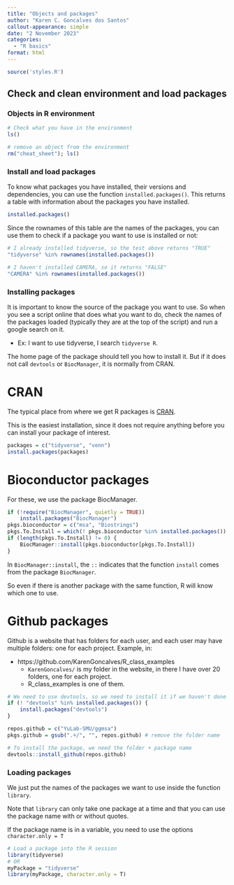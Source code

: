 ```yaml
---
title: "Objects and packages"
author: "Karen C. Goncalves dos Santos"
callout-appearance: simple
date: "2 November 2023"
categories:
  - "R basics"
format: html
---
```


```r
source('styles.R')
```

## Check and clean environment and load packages

### Objects in R environment

```.r
# Check what you have in the environment
ls()

# remove an object from the environment
rm("cheat_sheet"); ls()
```

### Install and load packages

To know what packages you have installed, their versions and dependencies, you can use the function `installed.packages()`. 
This returns a table with information about the packages you have installed.

```r
installed.packages()
```

Since the rownames of this table are the names of the packages, you can use them to check if a package you want to use is installed or not:

```r
# I already installed tidyverse, so the test above returns "TRUE"
"tidyverse" %in% rownames(installed.packages())

# I haven't installed CAMERA, so it returns "FALSE"
"CAMERA" %in% rownames(installed.packages())
```
### Installing packages

It is important to know the source of the package you want to use. So when you see a script online that does what you want to do, check the names of the packages loaded (typically they are at the top of the script) and run a google search on it.

- Ex: I want to use tidyverse, I search `tidyverse R`. 

The home page of the package should tell you how to install it. But if it does not call `devtools` or `BiocManager`, it is normally from CRAN.

:::{.panel-tabset collapse="true"}

# CRAN

The typical place from where we get R packages is [CRAN](https://cran.r-project.org/web/packages/).

This is the easiest installation, since it does not require anything before you can install your package of interest.

```.r
packages = c("tidyverse", "venn")
install.packages(packages)
```

# Bioconductor packages

For these, we use the package BiocManager.

```.r
if (!require("BiocManager", quietly = TRUE))
    install.packages("BiocManager")
pkgs.bioconductor = c("msa", "Biostrings")
pkgs.To.Install = which(! pkgs.bioconductor %in% installed.packages())
if (length(pkgs.To.Install) != 0) {
	BiocManager::install(pkgs.bioconductor[pkgs.To.Install])	
}
```

:::{.callout-tip}
In `BiocManager::install`, the `::` indicates that the function `install` comes from the package `BiocManager`.

So even if there is another package with the same function, R will know which one to use.
:::

# Github packages

:::{.callout-tip}

Github is a website that has folders for each user, and each user may have multiple folders: one for each project. Example, in:

- https://github.com/KarenGoncalves/R_class_examples
	- `KarenGoncalves/` is my folder in the website, in there I have over 20 folders, one for each project.
	- R_class_examples is one of them.
:::

```.r
# We need to use devtools, so we need to install it if we haven't done it yet.
if (! "devtools" %in% installed.packages()) {
	install.packages("devtools")
}

repos.github = c("YuLab-SMU/ggmsa")
pkgs.github = gsub(".+/", "", repos.github) # remove the folder name

# To install the package, we need the folder + package name
devtools::install_github(repos.github)	

```

:::

### Loading packages

We just put the names of the packages we want to use inside the function `library`. 

Note that `library` can only take one package at a time and that you can use the package name with or without quotes.

If the package name is in a variable, you need to use the options `character.only = T`

```.r
# Load a package into the R session
library(tidyverse)
# OR
myPackage = "tidyverse"
library(myPackage, character.only = T)
```